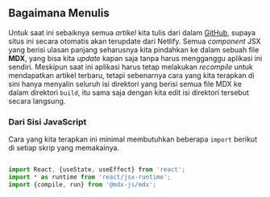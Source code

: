 ## Bagaimana Menulis

Untuk saat ini sebaiknya semua _artikel_ kita tulis dari dalam [GitHub](https://github.com/fxadilima/web-novel/),
supaya situs ini secara otomatis akan terupdate dari Netlify. Semua _component_ JSX yang berisi ulasan panjang
seharusnya kita pindahkan ke dalam sebuah file **MDX**, yang bisa kita _update_ kapan saja tanpa harus mengganggu
aplikasi ini sendiri. Meskipun saat ini aplikasi harus tetap melakukan _recompile_ untuk mendapatkan artikel terbaru,
tetapi sebenarnya cara yang kita terapkan di sini hanya menyalin seluruh isi direktori yang berisi semua file MDX 
ke dalam direktori `build`, itu sama saja dengan kita edit isi direktori tersebut secara langsung.

### Dari Sisi JavaScript

Cara yang kita terapkan ini minimal membutuhkan beberapa `import` berikut di setiap skrip yang memakainya.

```javascript

import React, {useState, useEffect} from 'react';
import * as runtime from 'react/jsx-runtime';
import {compile, run} from '@mdx-js/mdx';

```


